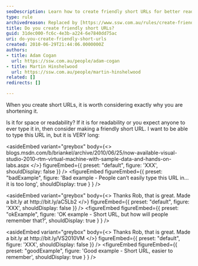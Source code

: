 ```yaml
---
seoDescription: Learn how to create friendly short URLs for better readability and memorability.
type: rule
archivedreason: Replaced by [https://www.ssw.com.au/rules/create-friendly-short-urls](/rules/create-friendly-short-urls)
title: Do you create friendly short URLs?
guid: 31dec000-fc6c-4e3b-a224-6e7840dd75ac
uri: do-you-create-friendly-short-urls
created: 2010-06-29T21:44:06.0000000Z
authors:
- title: Adam Cogan
  url: https://ssw.com.au/people/adam-cogan
- title: Martin Hinshelwood
  url: https://ssw.com.au/people/martin-hinshelwood
related: []
redirects: []

---
```


When you create short URLs, it is worth considering exactly why you are shortening it.

Is it for space or readability? If it is for readability or you expect anyone to ever type it in, then consider making a friendly short URL.
I want to be able to type this URL in, but it is VERY long:

<asideEmbed
  variant="greybox"
  body={<>
    blogs&#46;msdn&#46;com/b/briankel/archive/2010/06/25/now-available-visual-studio-2010-rtm-virtual-machine-with-sample-data-and-hands-on-labs&#46;aspx
  </>}
  figureEmbed={{
    preset: "default",
    figure: 'XXX',
    shouldDisplay: false
  }}
/>
<figureEmbed figureEmbed={{
  preset: "badExample",
  figure: 'Bad example - People can’t easily type this URL in... it is too long',
  shouldDisplay: true
} } />


<asideEmbed
  variant="greybox"
  body={<>
    Thanks Rob, that is great.
Made a bit.ly at http&#58;//bit&#46;ly/aC5Lb2
  </>}
  figureEmbed={{
    preset: "default",
    figure: 'XXX',
    shouldDisplay: false
  }}
/>
<figureEmbed figureEmbed={{
  preset: "okExample",
  figure: 'OK example - Short URL, but how will people remember that?',
  shouldDisplay: true
} } />


<asideEmbed
  variant="greybox"
  body={<>
    Thanks Rob, that is great.
Made a bit.ly at http&#58;//bit&#46;ly/VS2010VM
  </>}
  figureEmbed={{
    preset: "default",
    figure: 'XXX',
    shouldDisplay: false
  }}
/>
<figureEmbed figureEmbed={{
  preset: "goodExample",
  figure: 'Good example - Short URL, easier to remember',
  shouldDisplay: true
} } />
